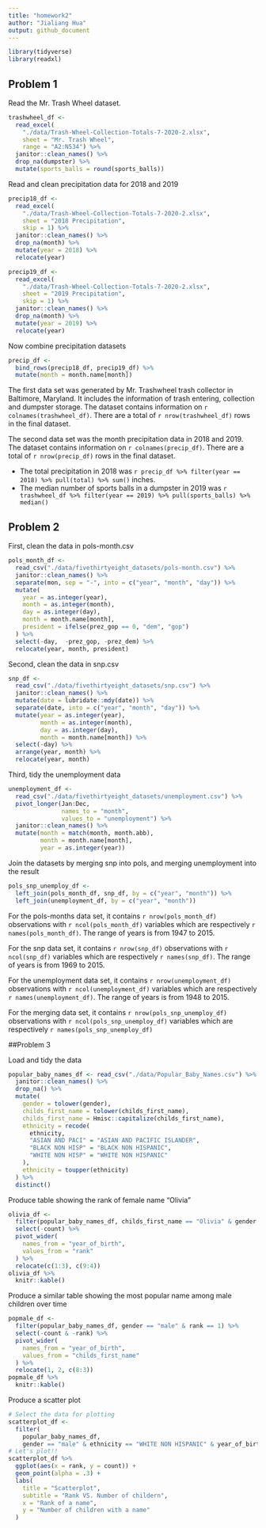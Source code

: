 ```yaml
---
title: "homework2"
author: "Jialiang Hua"
output: github_document
---
```


```r
library(tidyverse)
library(readxl)
```

## Problem 1

Read the Mr. Trash Wheel dataset.

```r
trashwheel_df <- 
  read_excel(
    "./data/Trash-Wheel-Collection-Totals-7-2020-2.xlsx", 
    sheet = "Mr. Trash Wheel", 
    range = "A2:N534") %>% 
  janitor::clean_names() %>% 
  drop_na(dumpster) %>% 
  mutate(sports_balls = round(sports_balls))
```

Read and clean precipitation data for 2018 and 2019

```r
precip18_df <-
  read_excel(
    "./data/Trash-Wheel-Collection-Totals-7-2020-2.xlsx", 
    sheet = "2018 Precipitation",
    skip = 1) %>%
  janitor::clean_names() %>% 
  drop_na(month) %>% 
  mutate(year = 2018) %>% 
  relocate(year)

precip19_df <-
  read_excel(
    "./data/Trash-Wheel-Collection-Totals-7-2020-2.xlsx", 
    sheet = "2019 Precipitation",
    skip = 1) %>%
  janitor::clean_names() %>% 
  drop_na(month) %>% 
  mutate(year = 2019) %>% 
  relocate(year)
```

Now combine precipitation datasets

```r
precip_df <-
  bind_rows(precip18_df, precip19_df) %>% 
  mutate(month = month.name[month])
```

The first data set was generated by Mr. Trashwheel trash collector in Baltimore, Maryland. It includes the information of trash entering, collection and dumpster storage. The dataset contains information on `r colnames(trashwheel_df)`. There are a total of `r nrow(trashwheel_df)` rows in the final dataset. 

The second data set was the month precipitation data in 2018 and 2019. The dataset contains information on `r colnames(precip_df)`. There are a total of `r nrow(precip_df)` rows in the final dataset.

* The total precipitation in 2018 was `r precip_df %>% filter(year == 2018) %>% pull(total) %>% sum()` inches.
* The median number of sports balls in a dumpster in 2019 was `r trashwheel_df %>% filter(year == 2019) %>% pull(sports_balls) %>% median()`


## Problem 2

First, clean the data in pols-month.csv

```r
pols_month_df <-
  read_csv("./data/fivethirtyeight_datasets/pols-month.csv") %>% 
  janitor::clean_names() %>% 
  separate(mon, sep = "-", into = c("year", "month", "day")) %>% 
  mutate(
    year = as.integer(year),
    month = as.integer(month), 
    day = as.integer(day),
    month = month.name[month],
    president = ifelse(prez_gop == 0, "dem", "gop")
  ) %>% 
  select(-day,  -prez_gop, -prez_dem) %>% 
  relocate(year, month, president)
```
    
Second, clean the data in snp.csv

```r
snp_df <- 
  read_csv("./data/fivethirtyeight_datasets/snp.csv") %>% 
  janitor::clean_names() %>% 
  mutate(date = lubridate::mdy(date)) %>% 
  separate(date, into = c("year", "month", "day")) %>% 
  mutate(year = as.integer(year),
         month = as.integer(month),
         day = as.integer(day),
         month = month.name[month]) %>% 
  select(-day) %>% 
  arrange(year, month) %>% 
  relocate(year, month)
```

Third, tidy the unemployment data 

```r
unemployment_df <- 
  read_csv("./data/fivethirtyeight_datasets/unemployment.csv") %>% 
  pivot_longer(Jan:Dec, 
               names_to = "month", 
               values_to = "unemployment") %>% 
  janitor::clean_names() %>% 
  mutate(month = match(month, month.abb),
         month = month.name[month],
         year = as.integer(year))
```

Join the datasets by merging snp into pols, and merging unemployment into the result

```r
pols_snp_unemploy_df <- 
  left_join(pols_month_df, snp_df, by = c("year", "month")) %>% 
  left_join(unemployment_df, by = c("year", "month"))
```

For the pols-months data set, it contains `r nrow(pols_month_df)` observations with `r ncol(pols_month_df)` variables which are respectively `r names(pols_month_df)`. The range of years is from 1947 to 2015.

For the snp data set, it contains `r nrow(snp_df)` observations with `r ncol(snp_df)` variables which are respectively `r names(snp_df)`. The range of years is from 1969 to 2015.

For the unemployment data set, it contains `r nrow(unemployment_df)` observations with `r ncol(unemployment_df)` variables which are respectively `r names(unemployment_df)`. The range of years is from 1948 to 2015.

For the merging data set, it contains `r nrow(pols_snp_unemploy_df)` observations with `r ncol(pols_snp_unemploy_df)` variables which are respectively `r names(pols_snp_unemploy_df)`


##Problem 3

Load and tidy the data

```r
popular_baby_names_df <- read_csv("./data/Popular_Baby_Names.csv") %>% 
  janitor::clean_names() %>% 
  drop_na() %>% 
  mutate(
    gender = tolower(gender),
    childs_first_name = tolower(childs_first_name),
    childs_first_name = Hmisc::capitalize(childs_first_name),
    ethnicity = recode(
      ethnicity,
      "ASIAN AND PACI" = "ASIAN AND PACIFIC ISLANDER",
      "BLACK NON HISP" = "BLACK NON HISPANIC",
      "WHITE NON HISP" = "WHITE NON HISPANIC"
    ),
    ethnicity = toupper(ethnicity)
  ) %>% 
  distinct()
```

Produce table showing the rank of female name "Olivia"
```r
olivia_df <- 
  filter(popular_baby_names_df, childs_first_name == "Olivia" & gender == "female") %>% 
  select(-count) %>% 
  pivot_wider(
    names_from = "year_of_birth",
    values_from = "rank"
  ) %>% 
  relocate(c(1:3), c(9:4))
olivia_df %>% 
  knitr::kable()
```


Produce a similar table showing the most popular name among male children over time
```r
popmale_df <- 
  filter(popular_baby_names_df, gender == "male" & rank == 1) %>% 
  select(-count & -rank) %>% 
  pivot_wider(
    names_from = "year_of_birth",
    values_from = "childs_first_name"
  ) %>% 
  relocate(1, 2, c(8:3))
popmale_df %>% 
  knitr::kable()
```


Produce a scatter plot
```r
# Select the data for plotting
scatterplot_df <- 
  filter(
    popular_baby_names_df, 
    gender == "male" & ethnicity == "WHITE NON HISPANIC" & year_of_birth == 2016)
# Let's plot!!
scatterplot_df %>% 
  ggplot(aes(x = rank, y = count)) + 
  geom_point(alpha = .3) + 
  labs(
    title = "Scatterplot",
    subtitle = "Rank VS. Number of childern",
    x = "Rank of a name",
    y = "Number of children with a name"
  )
```












